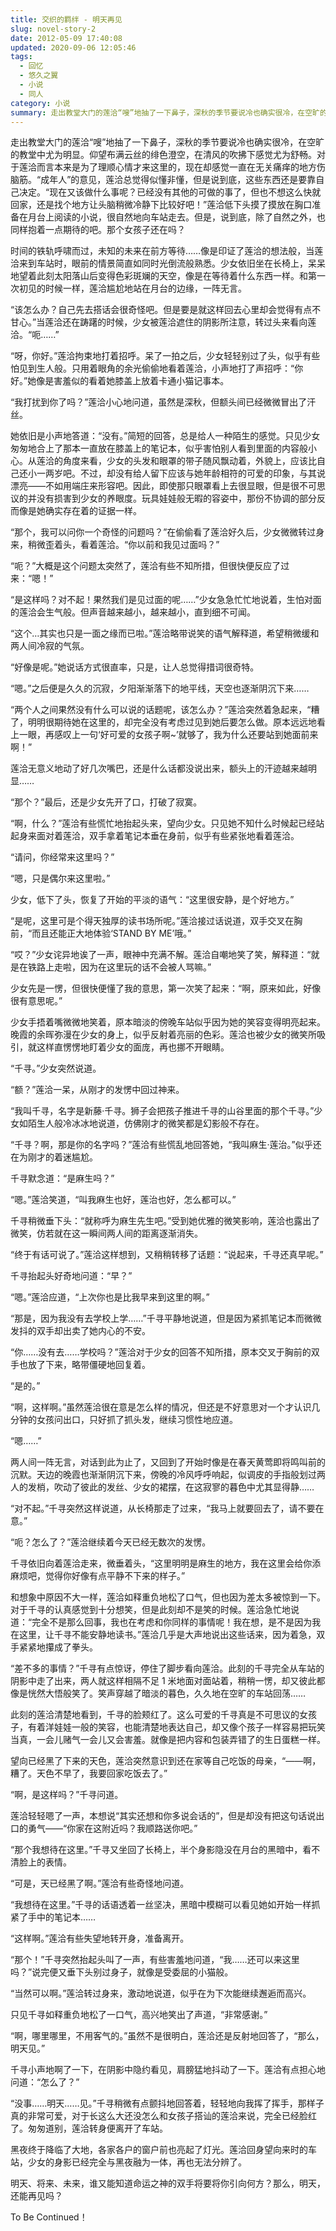 ```yaml
---
title: 交织的羁绊 - 明天再见
slug: novel-story-2
date: 2012-05-09 17:40:08
updated: 2020-09-06 12:05:46
tags:
  - 回忆
  - 悠久之翼
  - 小说
  - 同人
category: 小说
summary: 走出教堂大门的莲洽“嗖”地抽了一下鼻子，深秋的季节要说冷也确实很冷，在空旷的教堂中尤为明显。仰望布满云丝的绯色澄空，在清风的吹拂下感觉尤为舒畅。
---
```


走出教堂大门的莲洽“嗖”地抽了一下鼻子，深秋的季节要说冷也确实很冷，在空旷的教堂中尤为明显。仰望布满云丝的绯色澄空，在清风的吹拂下感觉尤为舒畅。对于莲洽而言本来是为了理顺心情才来这里的，现在却感觉一直在无关痛痒的地方伤脑筋。“成年人”的意见，莲洽总觉得似懂非懂，但是说到底，这些东西还是要靠自己决定。“现在又该做什么事呢？已经没有其他的可做的事了，但也不想这么快就回家，还是找个地方让头脑稍微冷静下比较好吧！”莲洽低下头摸了摸放在胸口准备在月台上阅读的小说，很自然地向车站走去。但是，说到底，除了自然之外，也同样抱着一点期待的吧。那个女孩子还在吗？

时间的铁轨呼啸而过，未知的未来在前方等待……像是印证了莲洽的想法般，当莲洽来到车站时，眼前的情景简直如同时光倒流般熟悉。少女依旧坐在长椅上，呆呆地望着此刻太阳落山后变得色彩斑斓的天空，像是在等待着什么东西一样。和第一次初见的时候一样，莲洽尴尬地站在月台的边缘，一阵无言。

“该怎么办？自己先去搭话会很奇怪吧。但是要是就这样回去心里却会觉得有点不甘心。”当莲洽还在踌躇的时候，少女被莲洽遮住的阴影所注意，转过头来看向莲洽。“呃……”

“呀，你好。”莲洽拘束地打着招呼。呆了一拍之后，少女轻轻别过了头，似乎有些怕见到生人般。只用着眼角的余光偷偷地看着莲洽，小声地打了声招呼：“你好。”她像是害羞似的看着她膝盖上放着卡通小猫记事本。

“我打扰到你了吗？”莲洽小心地问道，虽然是深秋，但额头间已经微微冒出了汗丝。

她依旧是小声地答道：“没有。”简短的回答，总是给人一种陌生的感觉。只见少女匆匆地合上了那本一直放在膝盖上的笔记本，似乎害怕别人看到里面的内容般小心。从莲洽的角度来看，少女的头发和眼罩的带子随风飘动着，外貌上，应该比自己还小一两岁吧。不过，却没有给人留下应该与她年龄相符的可爱的印象，与其说漂亮——不如用端庄来形容吧。因此，即使那只眼罩看上去很显眼，但是很不可思议的并没有损害到少女的养眼度。玩具娃娃般无暇的容姿中，那份不协调的部分反而像是她确实存在着的证据一样。

“那个，我可以问你一个奇怪的问题吗？”在偷偷看了莲洽好久后，少女微微转过身来，稍微歪着头，看着莲洽。“你以前和我见过面吗？”

“呃？”大概是这个问题太突然了，莲洽有些不知所措，但很快便反应了过来：“嗯！”

“是这样吗？对不起！果然我们是见过面的呢……”少女急急忙忙地说着，生怕对面的莲洽会生气般。但声音越来越小，越来越小，直到细不可闻。

“这个…其实也只是一面之缘而已啦。”莲洽略带说笑的语气解释道，希望稍微缓和两人间冷寂的气氛。

“好像是呢。”她说话方式很直率，只是，让人总觉得措词很奇特。

“嗯。”之后便是久久的沉寂，夕阳渐渐落下的地平线，天空也逐渐阴沉下来……

“两个人之间果然没有什么可以说的话题呢，该怎么办？”莲洽突然着急起来，“糟了，明明很期待她在这里的，却完全没有考虑过见到她后要怎么做。原本远远地看上一眼，再感叹上一句‘好可爱的女孩子啊~’就够了，我为什么还要站到她面前来啊！”

莲洽无意义地动了好几次嘴巴，还是什么话都没说出来，额头上的汗迹越来越明显……

“那个？”最后，还是少女先开了口，打破了寂寞。

“啊，什么？”莲洽有些慌忙地抬起头来，望向少女。只见她不知什么时候起已经站起身来面对着莲洽，双手拿着笔记本垂在身前，似乎有些紧张地看着莲洽。

“请问，你经常来这里吗？”

“嗯，只是偶尔来这里啦。”

少女，低下了头，恢复了开始的平淡的语气：“这里很安静，是个好地方。”

“是呢，这里可是个得天独厚的读书场所呢。”莲洽接过话说道，双手交叉在胸前，“而且还能正大地体验‘STAND BY ME’哦。”

“哎？”少女诧异地诶了一声，眼神中充满不解。莲洽自嘲地笑了笑，解释道：“就是在铁路上走啦，因为在这里玩的话不会被人骂嘛。”

少女先是一愣，但很快便懂了我的意思，第一次笑了起来：“啊，原来如此，好像很有意思呢。”

少女手捂着嘴微微地笑着，原本暗淡的傍晚车站似乎因为她的笑容变得明亮起来。晚霞的余晖弥漫在少女的身上，似乎反射着亮丽的色彩。莲洽也被少女的微笑所吸引，就这样直愣愣地盯着少女的面庞，再也挪不开眼睛。

“千寻。”少女突然说道。

“额？”莲洽一呆，从刚才的发愣中回过神来。

“我叫千寻，名字是新藤·千寻。狮子会把孩子推进千寻的山谷里面的那个千寻。”少女如陌生人般冷冰冰地说道，仿佛刚才的微笑都是幻影般不存在。

“千寻？啊，那是你的名字吗？”莲洽有些慌乱地回答她，“我叫麻生·莲治。”似乎还在为刚才的着迷尴尬。

千寻默念道：“是麻生吗？”

“嗯。”莲洽笑道，“叫我麻生也好，莲治也好，怎么都可以。”

千寻稍微垂下头：“就称呼为麻生先生吧。”受到她优雅的微笑影响，莲洽也露出了微笑，仿若就在这一瞬间两人间的距离逐渐消失。

“终于有话可说了。”莲洽这样想到，又稍稍转移了话题：“说起来，千寻还真早呢。”

千寻抬起头好奇地问道：“早？”

“嗯。”莲洽应道，“上次你也是比我早来到这里的啊。”

“那是，因为我没有去学校上学……”千寻平静地说道，但是因为紧抓笔记本而微微发抖的双手却出卖了她内心的不安。

“你……没有去……学校吗？”莲洽对于少女的回答不知所措，原本交叉于胸前的双手也放了下来，略带僵硬地回复着。

“是的。”

“啊，这样啊。”虽然莲洽很在意是怎么样的情况，但还是不好意思对一个才认识几分钟的女孩问出口，只好抓了抓头发，继续习惯性地应道。

“嗯……”

两人间一阵无言，对话到此为止了，又回到了开始时像是在春天黄莺即将鸣叫前的沉默。天边的晚霞也渐渐阴沉下来，傍晚的冷风呼呼响起，似调皮的手指般划过两人的发梢，吹动了彼此的发丝、少女的裙摆，在这寂寥的暮色中尤其显得静……

“对不起。”千寻突然这样说道，从长椅那走了过来，“我马上就要回去了，请不要在意。”

“呃？怎么了？”莲洽继续着今天已经无数次的发愣。

千寻依旧向着莲洽走来，微垂着头，“这里明明是麻生的地方，我在这里会给你添麻烦吧，觉得你好像有点平静不下来的样子。”

和想象中原因不大一样，莲洽如释重负地松了口气，但也因为差太多被惊到一下。对于千寻的认真感觉到十分想笑，但是此刻却不是笑的时候。莲洽急忙地说道：“完全不是那么回事，我也在考虑和你同样的事情呢！我在想，是不是因为我在这里，让千寻不能安静地读书。”莲洽几乎是大声地说出这些话来，因为着急，双手紧紧地攥成了拳头。

“差不多的事情？”千寻有点惊讶，停住了脚步看向莲洽。此刻的千寻完全从车站的阴影中走了出来，两人就这样相隔不足 1 米地面对面站着，稍稍一愣，却又彼此都像是恍然大悟般笑了。笑声穿越了暗淡的暮色，久久地在空旷的车站回荡……

此刻的莲洽清楚地看到，千寻的脸颊红了。这么可爱的千寻真是不可思议的女孩子，有着洋娃娃一般的笑容，也能清楚地表达自己，却又像个孩子一样容易把玩笑当真，一会儿赌气一会儿又会害羞。就像是把内容和包装弄错了的生日蛋糕一样。

望向已经黑了下来的天色，莲洽突然意识到还在家等自己吃饭的母亲，“——啊，糟了。天色不早了，我要回家吃饭去了。”

“啊，是这样吗？”千寻问道。

莲洽轻轻嗯了一声，本想说“其实还想和你多说会话的”，但是却没有把这句话说出口的勇气——“你家在这附近吗？我顺路送你吧。”

“那个我想待在这里。”千寻又坐回了长椅上，半个身影隐没在月台的黑暗中，看不清脸上的表情。

“可是，天已经黑了啊。”莲洽有些奇怪地问道。

“我想待在这里。”千寻的话语透着一丝坚决，黑暗中模糊可以看见她如开始一样抓紧了手中的笔记本……

“这样啊。”莲洽有些失望地转开身，准备离开。

“那个！”千寻突然抬起头叫了一声，有些害羞地问道，“我……还可以来这里吗？”说完便又垂下头别过身子，就像是受委屈的小猫般。

“当然可以啊。”莲洽转过身来，激动地说道，似乎在为下次能继续邂逅而高兴。

只见千寻如释重负地松了一口气，高兴地笑出了声道，“非常感谢。”

“啊，哪里哪里，不用客气的。”虽然不是很明白，莲洽还是反射地回答了，“那么，明天见。”

千寻小声地啊了一下，在阴影中隐约看见，肩膀猛地抖动了一下。莲洽有点担心地问道：“怎么了？”

“没事……明天……见。”千寻稍微有点颤抖地回答着，轻轻地向我挥了挥手，那样子真的非常可爱，对于长这么大还没怎么和女孩子搭讪的莲洽来说，完全已经脸红了。匆匆道别，莲洽转身便离开了车站。

黑夜终于降临了大地，各家各户的窗户前也亮起了灯光。莲洽回身望向来时的车站，少女的身影已经完全与黑夜融为一体，再也无法分辨了。

明天、将来、未来，谁又能知道命运之神的双手将要将你引向何方？那么，明天，还能再见吗？

To Be Continued！
